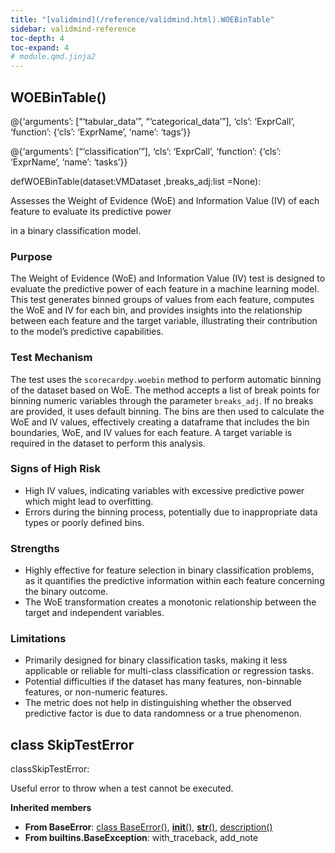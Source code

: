 ```yaml
---
title: "[validmind](/reference/validmind.html).WOEBinTable"
sidebar: validmind-reference
toc-depth: 4
toc-expand: 4
# module.qmd.jinja2
---
```


<!-- function.qmd.jinja2 -->

## WOEBinTable[()]{.muted}

<!-- signatures.jinja2 -->

::: {.signature}

<div class="decorator">@<!-- types.jinja2 - format_type --><!-- DEBUG: ExprCall --><span class="n">{'arguments': ["'tabular_data'", "'categorical_data'"], 'cls': 'ExprCall', 'function': {'cls': 'ExprName', 'name': 'tags'}}</span><!-- DEBUG is_mapping: True -->
<!-- DEBUG type_class: dict -->
<!-- DEBUG cls_value: ExprCall -->
<!-- DEBUG cls_type: str -->
</div><div class="decorator">@<!-- types.jinja2 - format_type --><!-- DEBUG: ExprCall --><span class="n">{'arguments': ["'classification'"], 'cls': 'ExprCall', 'function': {'cls': 'ExprName', 'name': 'tasks'}}</span><!-- DEBUG is_mapping: True -->
<!-- DEBUG type_class: dict -->
<!-- DEBUG cls_value: ExprCall -->
<!-- DEBUG cls_type: str -->
</div>
<span class="kw">def</span><span class="name">WOEBinTable</span>(<span class="params"><span class="n">dataset</span><span class="p">:</span><!-- types.jinja2 - format_type --><!-- DEBUG: ExprName --><span class="n">VMDataset</span><!-- DEBUG is_mapping: True -->
<!-- DEBUG type_class: dict -->
<!-- DEBUG cls_value: ExprName -->
<!-- DEBUG cls_type: str -->
<span class="muted">,</span></span><span class="params"><span class="n">breaks_adj</span><span class="p">:</span><!-- types.jinja2 - format_type --><!-- DEBUG: ExprName --><span class="nb">list</span><!-- DEBUG is_mapping: True -->
<!-- DEBUG type_class: dict -->
<!-- DEBUG cls_value: ExprName -->
<!-- DEBUG cls_type: str -->
<span class="o">=</span><span class="kc">None</span></span>):

:::

<!-- docstring.jinja2 -->

Assesses the Weight of Evidence (WoE) and Information Value (IV) of each feature to evaluate its predictive power

in a binary classification model.

### Purpose

The Weight of Evidence (WoE) and Information Value (IV) test is designed to evaluate the predictive power of each feature in a machine learning model. This test generates binned groups of values from each feature, computes the WoE and IV for each bin, and provides insights into the relationship between each feature and the target variable, illustrating their contribution to the model's predictive capabilities.

### Test Mechanism

The test uses the `scorecardpy.woebin` method to perform automatic binning of the dataset based on WoE. The method accepts a list of break points for binning numeric variables through the parameter `breaks_adj`. If no breaks are provided, it uses default binning. The bins are then used to calculate the WoE and IV values, effectively creating a dataframe that includes the bin boundaries, WoE, and IV values for each feature. A target variable is required in the dataset to perform this analysis.

### Signs of High Risk

- High IV values, indicating variables with excessive predictive power which might lead to overfitting.
- Errors during the binning process, potentially due to inappropriate data types or poorly defined bins.

### Strengths

- Highly effective for feature selection in binary classification problems, as it quantifies the predictive information within each feature concerning the binary outcome.
- The WoE transformation creates a monotonic relationship between the target and independent variables.

### Limitations

- Primarily designed for binary classification tasks, making it less applicable or reliable for multi-class classification or regression tasks.
- Potential difficulties if the dataset has many features, non-binnable features, or non-numeric features.
- The metric does not help in distinguishing whether the observed predictive factor is due to data randomness or a true phenomenon.

<!-- class.qmd.jinja2 -->

## [class]{.muted} SkipTestError

<!-- signatures.jinja2 -->

::: {.signature}

<span class="kw">class</span><span class="name">SkipTestError</span>:

:::

<!-- docstring.jinja2 -->

Useful error to throw when a test cannot be executed.

**Inherited members**

- **From BaseError**: [class BaseError[()]{.muted}](#class-baseerror), [__init__[()]{.muted}](#__init__), [__str__[()]{.muted}](#__str__), [description[()]{.muted}](#description)
- **From builtins.BaseException**: with_traceback, add_note
